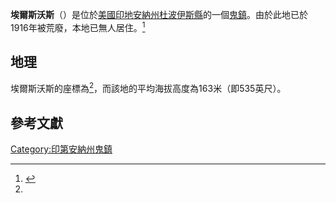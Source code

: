 {{noteTA
|G1=USState
|G2=地名
|G3=Unit
}}
{{Infobox settlement
|official_name            = 埃爾斯沃斯
|settlement_type          = [[鬼鎮|鬼鎮]]
|image_skyline            = 
|imagesize                = 
|pushpin_map              = USA Indiana 
|pushpin_label            = 埃爾斯沃斯
|pushpin_label_position   = top
|pushpin_map_caption      = 埃爾斯沃斯在印地安納州的位置
|subdivision_type         = [[世界政區索引|國家]]
|subdivision_type1        = [[美国州份|州份]]
|subdivision_type2        = [[印地安納州行政区划|縣]]
|subdivision_name         = [[美国|美国]]
|subdivision_name1        = [[印地安納州|印地安納州]]
|subdivision_name2        = [[杜波伊斯縣_(印地安納州)|杜波伊斯縣]]
|elevation_ft             = 535
|elevation_m              = 163
|area_total_km2           = 
|area_total_sq_mi         = 
|area_land_km2            = 
|area_land_sq_mi          = 
|area_water_km2           = 
|area_water_sq_mi         = 
|population_as_of         = 2010
|population_footnotes     = 
|population_total         = 
|population_metro         = 
|population_density_km2   = auto
|population_density_sq_mi = auto
|timezone                 = [[北美东部時區|北美东部時區]]
|utc_offset               = -5
|coordinates              = {{coord|38|25|40|N|86|43|06|W|type:city_region:US-AL_source:GNS-enwiki|display=inline,title}}
| coor_pinpoint           = 
| coordinates_footnotes   = 
|timezone_DST             = EDT
|utc_offset_DST           = -4
|postal_code_type         = [[美國郵區編號|美國郵區編號]]
|postal_code              = 47527
|area_code                = {{link-en|电话区号812|Area code 812|812}}
|blank_name = [[地名信息系统|地名信息系统]]ID
|blank_info = 450890<ref name="GNIS">{{cite gnis|450890|Ellsworth}}</ref>
}}
'''埃爾斯沃斯'''（{{lang-en|Ellsworth}}）是位於[[美國|美國]][[印地安納州|印地安納州]][[杜波伊斯縣_(印地安納州)|杜波伊斯縣]]的一個[[鬼鎮|鬼鎮]]。由於此地已於1916年被荒廢，本地已無人居住。<ref name="GR8">{{cite web|url=http://factfinder2.census.gov|publisher=[[美国人口调查局|美国人口调查局]]|accessdate=2011-05-14|title=American FactFinder|archive-date=2013-09-11|archive-url=https://web.archive.org/web/20130911234518/http://factfinder2.census.gov/|dead-url=no}}</ref>

== 地理 ==
埃爾斯沃斯的座標為{{coord|38|25|40|N|86|43|06|W|type:city_region:US-AL_source:GNS-enwiki|display=inline}}<ref name=GNIS />，而該地的平均海拔高度為163米（即535英尺）。

== 參考文獻 ==
{{reflist}}

{{杜波伊斯縣 (印地安納州)}}
[[Category:印第安納州鬼鎮|Category:印第安納州鬼鎮]]
{{Indiana-geo-stub}}